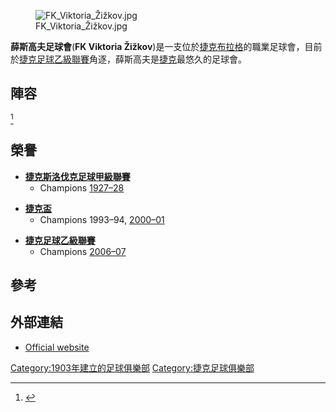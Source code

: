 {{Infobox football club
| clubname = 薛斯高夫足球會
| image    = <!-- 檔案不存在 [[Image:Viktoria_Zizkov.svg|Image:Viktoria Zizkov.svg]] ，可從英文維基百科取得 -->
| fullname = FK Viktoria Žižkov
| nickname = ''Viktorka''
| founded  = {{start date and age|df=yes|1903}}
| ground   = [[布拉格|布拉格]][[FK_Viktoria_Stadion|FK Viktoria Stadion]]
| capacity = 5,037
| manager  = [[Jindřich_Trpišovský|Jindřich Trpišovský]]
| league   = [[捷克足球乙級聯賽|捷克足球乙級聯賽]]
| season = 2014–15
| position = 4
| website  = http://www.fkvz.cz/
| pattern_la1=_white_stripes|pattern_b1=_whitestripes|pattern_ra1=_white_stripes
| leftarm1=e30000|body1=e30000|rightarm1=e30000|shorts1=FFFFFF|socks1=FFFFFF
| pattern_la2=|pattern_b2=|pattern_ra2=
| leftarm2=000080|body2=000080|rightarm2=000080|shorts2=000000|socks2=000000
}}
[[Image:FK_Viktoria_Žižkov.jpg|thumb]]

'''薛斯高夫足球會'''('''FK Viktoria Žižkov''')是一支位於[[捷克|捷克]][[布拉格|布拉格]]的職業足球會，目前於[[捷克足球乙級聯賽|捷克足球乙級聯賽]]角逐，薛斯高夫是[[捷克|捷克]]最悠久的足球會。

== 陣容 ==
{{updated|2015年3月5日}}<ref>{{Cite web |url=http://www.fkvz.cz/soupiska.asp?typ=soup&menu=1 |title=存档副本 |accessdate=2015-07-19 |archive-date=2015-06-29 |archive-url=https://web.archive.org/web/20150629180345/http://www.fkvz.cz/soupiska.asp?typ=soup&menu=1 |dead-url=no }}</ref>
{{Fs start}}
{{Fs player|no= 1|nat=CZE|name=[[Lukáš_Zich|Lukáš Zich]]|pos=GK}}
{{Fs player|no= 3|nat=CZE|name=Martin Bláha|pos=MF}}
{{Fs player|no= 4|nat=CZE|name=Tadeáš Madej|pos=FW}}
{{Fs player|no= 8|nat=CZE|name=Jaroslav Trnka|pos=MF}}
{{Fs player|no= 9|nat=CZE|name=Jan Peterka|pos=MF}}
{{Fs player|no=11|nat=CZE|name=[[Josef_Marek|Josef Marek]]|pos=FW}}
{{Fs mid}}
{{Fs player|no=18|nat=CZE|name=[[Marcel_Šťastný|Marcel Šťastný]]|pos=DF}}
{{Fs player|no=20|nat=CZE|name=Daniel Černý|pos=FW}}
{{Fs player|no=24|nat=CZE|name=Jan Vondra|pos=DF}}
{{Fs player|no=25|nat=CZE|name=Michal Kučaba|pos=FW}}
{{Fs player|no=27|nat=CZE|name=David Pokorný|pos=GK}}
{{Fs end}}

==榮譽==
*'''[[捷克斯洛伐克足球甲級聯賽|捷克斯洛伐克足球甲級聯賽]]'''
** Champions [[1927–28_Czechoslovak_First_League|1927–28]]

*'''[[捷克盃|捷克盃]]'''
** Champions 1993–94, [[2000–01_Czech_Cup|2000–01]]

*'''[[捷克足球乙級聯賽|捷克足球乙級聯賽]]'''
** Champions [[2006–07_Czech_2._Liga|2006–07]]

==參考==
{{reflist}}

==外部連結==
* [https://web.archive.org/web/20061102163305/http://www.fkvz.cz/ Official website]

[[Category:1903年建立的足球俱樂部|Category:1903年建立的足球俱樂部]]
[[Category:捷克足球俱樂部|Category:捷克足球俱樂部]]